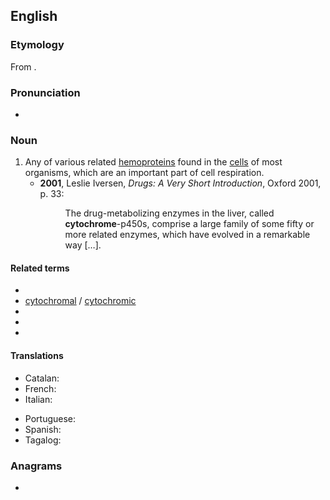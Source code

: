{{also|Cytochrome}}
==English==
{{wikipedia}}

===Etymology===
From {{confix|en|cyto|chrome}}.

===Pronunciation===
* {{IPA|/ˈsaɪtəkɹəʊm/|lang=en}}

===Noun===
{{en-noun}}

# Any of various related [[hemoprotein]]s found in the [[cells]] of most organisms, which are an important part of cell respiration.
#*'''2001''', Leslie Iversen, ''Drugs: A Very Short Introduction'', Oxford 2001, p. 33:
#*:The drug-metabolizing enzymes in the liver, called '''cytochrome'''-p450s, comprise a large family of some fifty or more related enzymes, which have evolved in a remarkable way […].

====Related terms====
* {{l|en|apocytochrome}}
* [[cytochromal]] / [[cytochromic]]
* {{l|en|ferricytochrome}}
* {{l|en|ferrocytochrome}}
* {{l|en|holocytochrome}}

====Translations====
{{trans-top|hemoprotein compound}}
* Catalan: {{t|ca|citocrom|m}}
* French: {{t|fr|cytochrome}}
* Italian: {{t+|it|citocromo|m}}
{{trans-mid}}
* Portuguese: {{t|pt|citocromo}}
* Spanish: {{t|es|citocromo|m}}
* Tagalog: {{t|tl|silidkulay}}
{{trans-bottom}}

===Anagrams===
* {{anagrams|en|a=ccehmoorty|chromocyte}}